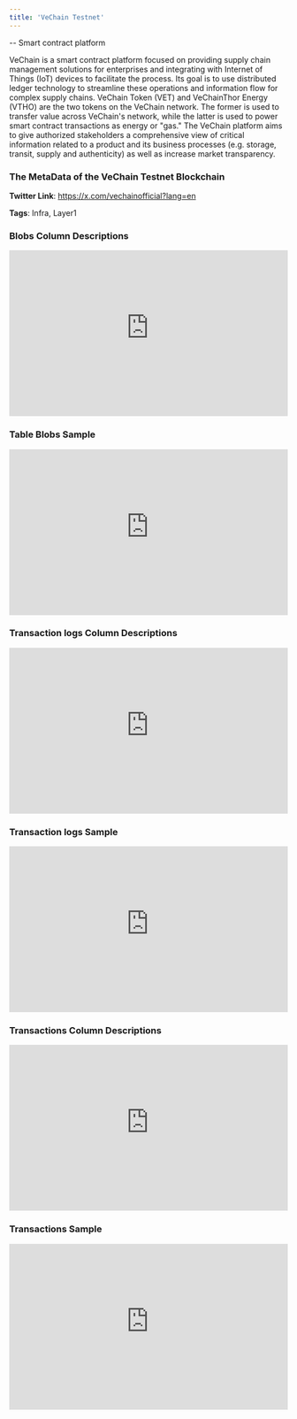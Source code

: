 ```yaml
---
title: 'VeChain Testnet'
---
```

-- Smart contract platform

VeChain is a smart contract platform focused on providing supply chain management solutions for enterprises and integrating with Internet of Things (IoT) devices to facilitate the process. Its goal is to use distributed ledger technology to streamline these operations and information flow for complex supply chains. VeChain Token (VET) and VeChainThor Energy (VTHO) are the two tokens on the VeChain network. The former is used to transfer value across VeChain's network, while the latter is used to power smart contract transactions as energy or "gas." The VeChain platform aims to give authorized stakeholders a comprehensive view of critical information related to a product and its business processes (e.g. storage, transit, supply and authenticity) as well as increase market transparency.

### The MetaData of the VeChain Testnet Blockchain

**Twitter Link**: https://x.com/vechainofficial?lang=en

**Tags**: Infra, Layer1

### Blobs Column Descriptions

<div>
    <iframe
        src="https://doc-embed-app.chainbasehq.com/columns/ethereum.blobs"
        width="100%"
        height="300px"
        frameBorder="0"
        scrolling="no"
    ></iframe>
</div>

### Table Blobs Sample

<div>
    <iframe
        src="https://doc-embed-app.chainbasehq.com/data/ethereum.blobs"
        width="100%"
        height="300px"
        frameBorder="0"
        scrolling="no"
    ></iframe>
</div>

### Transaction logs Column Descriptions

<div>
    <iframe
        src="https://doc-embed-app.chainbasehq.com/columns/ethereum.transaction_logs"
        width="100%"
        height="300px"
        frameBorder="0"
        scrolling="no"
    ></iframe>
</div>

### Transaction logs Sample

<div>
    <iframe
        src="https://doc-embed-app.chainbasehq.com/data/ethereum.transaction_logs"
        width="100%"
        height="300px"
        frameBorder="0"
        scrolling="no"
    ></iframe>
</div>

### Transactions Column Descriptions

<div>
    <iframe
        src="https://doc-embed-app.chainbasehq.com/columns/ethereum.transactions"
        width="100%"
        height="300px"
        frameBorder="0"
        scrolling="no"
    ></iframe>
</div>

### Transactions Sample

<div>
    <iframe
        src="https://doc-embed-app.chainbasehq.com/data/ethereum.transactions"
        width="100%"
        height="300px"
        frameBorder="0"
        scrolling="no"
    ></iframe>
</div>